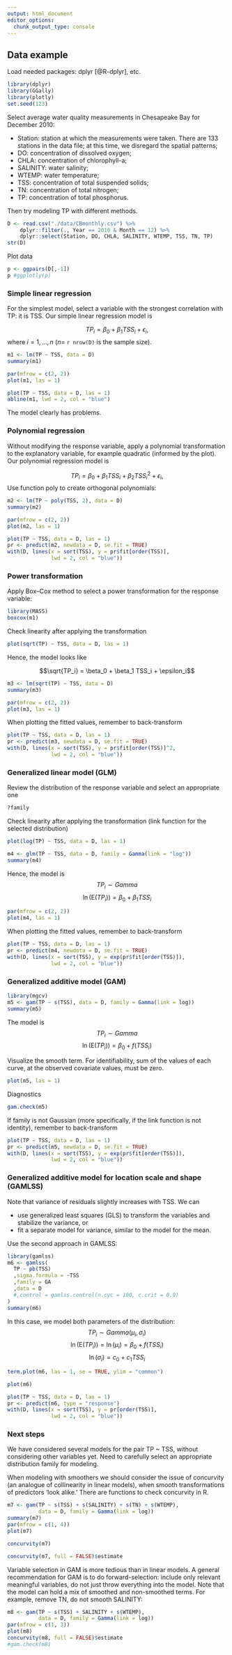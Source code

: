 ```yaml
---
output: html_document
editor_options: 
  chunk_output_type: console
---
```

## Data example

Load needed packages: dplyr [@R-dplyr], etc.

```r
library(dplyr)
library(GGally)
library(plotly)
set.seed(123)
```

Select average water quality measurements in Chesapeake Bay for December 2010:

- Station: station at which the measurements were taken. There are 133 stations in the data file; at this time, we disregard the spatial patterns;
- DO: concentration of dissolved oxygen;
- CHLA: concentration of chlorophyll-a;
- SALINITY: water salinity;
- WTEMP: water temperature;
- TSS: concentration of total suspended solids;
- TN: concentration of total nitrogen;
- TP: concentration of total phosphorus.

Then try modeling TP with different methods.
```r
D <- read.csv("./data/CBmonthly.csv") %>% 
    dplyr::filter(., Year == 2010 & Month == 12) %>% 
    dplyr::select(Station, DO, CHLA, SALINITY, WTEMP, TSS, TN, TP)
str(D)
```

Plot data
```r
p <- ggpairs(D[,-1])
p #ggplotly(p)
```

### Simple linear regression

For the simplest model, select a variable with the strongest correlation with TP: it is TSS.
Our simple linear regression model is

$$TP_i = \beta_0 + \beta_1 TSS_i + \epsilon_i,$$
where $i = 1,\ldots,n$ ($n =$ `r nrow(D)` is the sample size).

```r
m1 <- lm(TP ~ TSS, data = D)
summary(m1)
```


```r
par(mfrow = c(2, 2))
plot(m1, las = 1)
```

```r
plot(TP ~ TSS, data = D, las = 1)
abline(m1, lwd = 2, col = "blue")
```

The model clearly has problems.

### Polynomial regression

Without modifying the response variable, apply a polynomial transformation to the explanatory variable, for example quadratic (informed by the plot). Our polynomial regression model is

$$TP_i = \beta_0 + \beta_1 TSS_i + \beta_2 TSS^2_i + \epsilon_i,$$
Use function poly to create orthogonal polynomials:
```r
m2 <- lm(TP ~ poly(TSS, 2), data = D)
summary(m2)
```


```r
par(mfrow = c(2, 2))
plot(m2, las = 1)
```

```r
plot(TP ~ TSS, data = D, las = 1)
pr <- predict(m2, newdata = D, se.fit = TRUE)
with(D, lines(x = sort(TSS), y = pr$fit[order(TSS)],
              lwd = 2, col = "blue"))
```


### Power transformation 

Apply Box--Cox method to select a power transformation for the response variable:
```r
library(MASS)
boxcox(m1)
```

Check linearity after applying the transformation
```r
plot(sqrt(TP) ~ TSS, data = D, las = 1)
```

Hence, the model looks like

$$\sqrt{TP_i} = \beta_0 + \beta_1 TSS_i + \epsilon_i$$

```r
m3 <- lm(sqrt(TP) ~ TSS, data = D)
summary(m3)
```

```r
par(mfrow = c(2, 2))
plot(m3, las = 1)
```

When plotting the fitted values, remember to back-transform
```r
plot(TP ~ TSS, data = D, las = 1)
pr <- predict(m3, newdata = D, se.fit = TRUE)
with(D, lines(x = sort(TSS), y = pr$fit[order(TSS)]^2,
              lwd = 2, col = "blue"))
```

### Generalized linear model (GLM)

Review the distribution of the response variable and select an appropriate one
```r
?family
```

Check linearity after applying the transformation (link function for the selected distribution)
```r
plot(log(TP) ~ TSS, data = D, las = 1)
```


```r
m4 <- glm(TP ~ TSS, data = D, family = Gamma(link = "log"))
summary(m4)
```

Hence, the model is
$$TP_i \sim Gamma$$
$$\ln(\text{E}(TP_i)) = \beta_0 + \beta_1 TSS_i$$


```r
par(mfrow = c(2, 2))
plot(m4, las = 1)
```

When plotting the fitted values, remember to back-transform
```r
plot(TP ~ TSS, data = D, las = 1)
pr <- predict(m4, newdata = D, se.fit = TRUE)
with(D, lines(x = sort(TSS), y = exp(pr$fit[order(TSS)]),
              lwd = 2, col = "blue"))
```

### Generalized additive model (GAM)

```r
library(mgcv)
m5 <- gam(TP ~ s(TSS), data = D, family = Gamma(link = log))
summary(m5)
```

The model is
$$TP_i \sim Gamma$$
$$\ln(\text{E}(TP_i)) = \beta_0 + f(TSS_i)$$

Visualize the smooth term. For identifiability, sum of the values of each curve, at the observed covariate values, must be zero.
```r
plot(m5, las = 1)
```

Diagnostics
```r
gam.check(m5)
```

If family is not Gaussian (more specifically, if the link function is not identity), remember to back-transform
```r
plot(TP ~ TSS, data = D, las = 1)
pr <- predict(m5, newdata = D, se.fit = TRUE)
with(D, lines(x = sort(TSS), y = exp(pr$fit[order(TSS)]),
              lwd = 2, col = "blue"))
```


### Generalized additive model for location scale and shape (GAMLSS)

Note that variance of residuals slightly increases with TSS. We can 

- use generalized least squares (GLS) to transform the variables and stabilize the variance, or 
- fit a separate model for variance, similar to the model for the mean. 

Use the second approach in GAMLSS:
```r
library(gamlss)
m6 <- gamlss(
  TP ~ pb(TSS)
  ,sigma.formula = ~TSS
  ,family = GA
  ,data = D
  #,control = gamlss.control(n.cyc = 100, c.crit = 0.9)
)
summary(m6)
```

In this case, we model both parameters of the distribution:
$$TP_i \sim Gamma(\mu_i, \sigma_i)$$
$$\ln(\text{E}(TP_i)) = \ln(\mu_i) =  \beta_0 + f(TSS_i)$$
$$\ln(\sigma_i) = c_0 + c_1TSS_i$$

```r
term.plot(m6, las = 1, se = TRUE, ylim = "common")
```

```r
plot(m6)
```


```r
plot(TP ~ TSS, data = D, las = 1)
pr <- predict(m6, type = "response")
with(D, lines(x = sort(TSS), y = pr[order(TSS)],
              lwd = 2, col = "blue"))
```



### Next steps

We have considered several models for the pair TP ~ TSS, without considering other variables yet. Need to carefully select an appropriate distribution family for modeling. 

When modeling with smoothers we should consider the issue of concurvity (an analogue of collinearity in linear models), when smooth transformations of predictors 'look alike.' There are functions to check concurvity in R. 
```r
m7 <- gam(TP ~ s(TSS) + s(SALINITY) + s(TN) + s(WTEMP), 
          data = D, family = Gamma(link = log))
summary(m7)
par(mfrow = c(1, 4))
plot(m7)
```

```r
concurvity(m7)
```

```r
concurvity(m7, full = FALSE)$estimate
```

Variable selection in GAM is more tedious than in linear models. A general recommendation for GAM is to do forward-selection: include only relevant meaningful variables, do not just throw everything into the model. Note that the model can hold a mix of smoothed and non-smoothed terms. For example, remove TN, do not smooth SALINITY:
```r
m8 <- gam(TP ~ s(TSS) + SALINITY + s(WTEMP), 
          data = D, family = Gamma(link = log))
par(mfrow = c(1, 3))
plot(m8)
concurvity(m8, full = FALSE)$estimate
#gam.check(m8)
```
